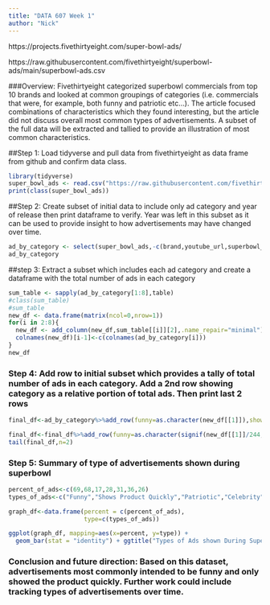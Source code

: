 ```yaml
---
title: "DATA 607 Week 1"
author: "Nick"
---
```

https://projects.fivethirtyeight.com/super-bowl-ads/

https://raw.githubusercontent.com/fivethirtyeight/superbowl-ads/main/superbowl-ads.csv


###Overview: Fivethirtyeight categorized superbowl commercials from top 10 brands and looked at common groupings of categories (i.e. commercials that were, for example, both funny and patriotic etc...). The article focused combinations of characteristics which they found interesting, but the article did not discuss overall most common types of advertisements. A subset of the full data will be extracted and tallied to provide an illustration of most common characteristics.


##Step 1: Load tidyverse and pull data from fivethirtyeight as data frame from github and confirm data class.
``` r
library(tidyverse)
super_bowl_ads <- read.csv("https://raw.githubusercontent.com/fivethirtyeight/superbowl-ads/main/superbowl-ads.csv")
print(class(super_bowl_ads))
```
##Step 2: Create subset of initial data to include only ad category and year of release then print dataframe to verify. Year was left in this subset as it can be used to provide insight to how advertisements may have changed over time.
```r
ad_by_category <- select(super_bowl_ads,-c(brand,youtube_url,superbowl_ads_dot_com_url))
ad_by_category
```
##step 3: Extract a subset which includes each ad category and create a dataframe with the total number of ads in each category
```r
sum_table <- sapply(ad_by_category[1:8],table)
#class(sum_table)
#sum_table
new_df <- data.frame(matrix(ncol=0,nrow=1))
for(i in 2:8){
  new_df <- add_column(new_df,sum_table[[i]][2],.name_repair="minimal")
  colnames(new_df)[i-1]<-c(colnames(ad_by_category[i]))
}
new_df
```
### Step 4: Add row to initial subset which provides a tally of total number of ads in each category. Add a 2nd row showing category as a relative portion of total ads. Then print last 2 rows
```r

final_df<-ad_by_category%>%add_row(funny=as.character(new_df[[1]]),show_product_quickly=as.character(new_df[[2]]),patriotic=as.character(new_df[[3]]),celebrity=as.character(new_df[[4]]),danger=as.character(new_df[[5]]),animals=as.character(new_df[[6]]),use_sex=as.character(new_df[[7]]))

final_df<-final_df%>%add_row(funny=as.character(signif(new_df[[1]]/244,2)),show_product_quickly=as.character(signif(new_df[[2]]/244,2)),patriotic=as.character(signif(new_df[[3]]/244,2)),celebrity=as.character(signif(new_df[[4]]/244,2)),danger=as.character(signif(new_df[[5]]/244,2)),animals=as.character(signif(new_df[[6]]/244,2)),use_sex=as.character(signif(new_df[[7]]/244,2)))
tail(final_df,n=2)
```
### Step 5: Summary of type of advertisements shown during superbowl
```r
percent_of_ads<-c(69,68,17,28,31,36,26)
types_of_ads<-c("Funny","Shows Product Quickly","Patriotic","Celebrity","Danger","Animals","Uses Sex")

graph_df<-data.frame(percent = c(percent_of_ads),
                     type=c(types_of_ads))

ggplot(graph_df, mapping=aes(x=percent, y=type)) + 
  geom_bar(stat = "identity") + ggtitle("Types of Ads shown During Superbowl") + xlab("Percentage of Total Ads")+ylab("Type of Ad")
```


### Conclusion and future direction: Based on this dataset, advertisements most commonly intended to be funny and only showed the product quickly. Further work could include tracking types of advertisements over time.